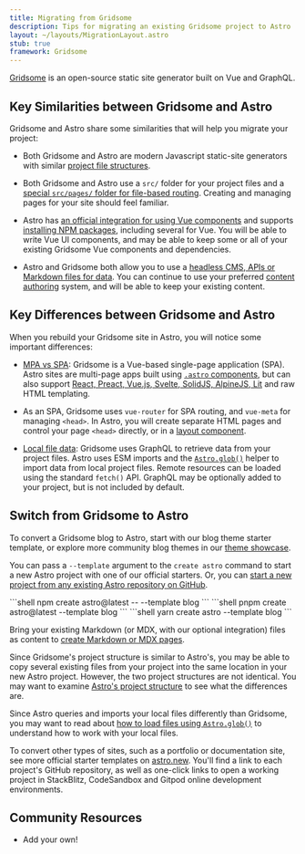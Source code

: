 ```yaml
---
title: Migrating from Gridsome
description: Tips for migrating an existing Gridsome project to Astro
layout: ~/layouts/MigrationLayout.astro
stub: true
framework: Gridsome
---
```



[Gridsome](https://gridsome.org) is an open-source static site generator built on Vue and GraphQL.

## Key Similarities between Gridsome and Astro

Gridsome and Astro share some similarities that will help you migrate your project:

- Both Gridsome and Astro are modern Javascript static-site generators with similar [project file structures](/en/core-concepts/project-structure/#directories-and-files). 

- Both Gridsome and Astro use a `src/` folder for your project files and a [special `src/pages/` folder for file-based routing](/en/core-concepts/astro-pages/). Creating and managing pages for your site should feel familiar.

- Astro has [an official integration for using Vue components](/en/guides/integrations-guide/vue/) and supports [installing NPM packages](/en/guides/imports/#npm-packages), including several for Vue. You will be able to write Vue UI components, and may be able to keep some or all of your existing Gridsome Vue components and dependencies.

- Astro and Gridsome both allow you to use a [headless CMS, APIs or Markdown files for data](/en/guides/data-fetching/). You can continue to use your preferred [content authoring](/en/guides/content/) system, and will be able to keep your existing content.

## Key Differences between Gridsome and Astro

When you rebuild your Gridsome site in Astro, you will notice some important differences:

- [MPA vs SPA](/en/concepts/mpa-vs-spa/): Gridsome is a Vue-based single-page application (SPA). Astro sites are multi-page apps built using [`.astro` components](/en/core-concepts/astro-components/), but can also support [React, Preact, Vue.js, Svelte, SolidJS, AlpineJS, Lit](/en/core-concepts/framework-components/) and raw HTML templating.

- As an SPA, Gridsome uses `vue-router` for SPA routing, and `vue-meta` for managing `<head>`. In Astro, you will create separate HTML pages and control your page `<head>` directly, or in a [layout component](/en/core-concepts/layouts/).

- [Local file data](/en/guides/imports/): Gridsome uses GraphQL to retrieve data from your project files. Astro uses ESM imports and the [`Astro.glob()`](/en/guides/imports/#astroglob) helper to import data from local project files. Remote resources can be loaded using the standard `fetch()` API. GraphQL may be optionally added to your project, but is not included by default.

## Switch from Gridsome to Astro

To convert a Gridsome blog to Astro, start with our blog theme starter template, or explore more community blog themes in our [theme showcase](https://astro.build/themes/).

You can pass a `--template` argument to the `create astro` command to start a new Astro project with one of our official starters. Or, you can [start a new project from any existing Astro repository on GitHub](/en/install/auto/#starter-templates).

  <PackageManagerTabs>
    <Fragment slot="npm">
    ```shell
    npm create astro@latest -- --template blog
    ```
    </Fragment>
    <Fragment slot="pnpm">
    ```shell
    pnpm create astro@latest --template blog
    ```
    </Fragment>
    <Fragment slot="yarn">
    ```shell
    yarn create astro --template blog
    ```
    </Fragment>
  </PackageManagerTabs>

Bring your existing Markdown (or MDX, with our optional integration) files as content to [create Markdown or MDX pages](/en/guides/markdown-content/).

Since Gridsome's project structure is similar to Astro's, you may be able to copy several existing files from your project into the same location in your new Astro project. However, the two project structures are not identical. You may want to examine [Astro's project structure](/en/core-concepts/project-structure/) to see what the differences are.

Since Astro queries and imports your local files differently than Gridsome, you may want to read about [how to load files using `Astro.glob()`](/en/guides/imports/#astroglob) to understand how to work with your local files.

To convert other types of sites, such as a portfolio or documentation site, see more official starter templates on [astro.new](https://astro.new). You'll find a link to each project's GitHub repository, as well as one-click links to open a working project in StackBlitz, CodeSandbox and Gitpod online development environments.

## Community Resources

- Add your own!